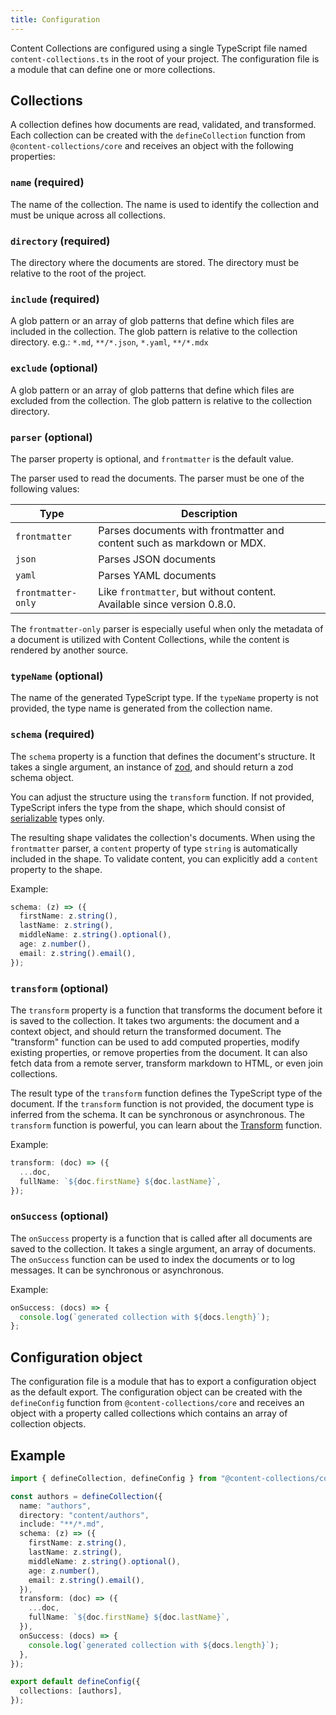 ```yaml
---
title: Configuration
---
```


Content Collections are configured using a single TypeScript file named `content-collections.ts` in the root of your project. The configuration file is a module that can define one or more collections.

## Collections

A collection defines how documents are read, validated, and transformed. Each collection can be created with the `defineCollection` function from `@content-collections/core` and receives an object with the following properties:

### `name` (required)

The name of the collection. The name is used to identify the collection and must be unique across all collections.

### `directory` (required)

The directory where the documents are stored. The directory must be relative to the root of the project.

### `include` (required)

A glob pattern or an array of glob patterns that define which files are included in the collection. The glob pattern is relative to the collection directory.
e.g.: `*.md`, `**/*.json`, `*.yaml`, `**/*.mdx`

### `exclude` (optional)

A glob pattern or an array of glob patterns that define which files are excluded from the collection. The glob pattern is relative to the collection directory.

### `parser` (optional)

The parser property is optional, and `frontmatter` is the default value.

The parser used to read the documents. The parser must be one of the following values:

| Type               | Description                                                             |
| ------------------ | ----------------------------------------------------------------------- |
| `frontmatter`      | Parses documents with frontmatter and content such as markdown or MDX.  |
| `json`             | Parses JSON documents                                                   |
| `yaml`             | Parses YAML documents                                                   |
| `frontmatter-only` | Like `frontmatter`, but without content. Available since version 0.8.0. |

The `frontmatter-only` parser is especially useful when only the metadata of a document is utilized with Content Collections, while the content is rendered by another source.

### `typeName` (optional)

The name of the generated TypeScript type. If the `typeName` property is not provided, the type name is generated from the collection name.

### `schema` (required)

The `schema` property is a function that defines the document's structure. It takes a single argument, an instance of [zod](https://zod.dev/), and should return a zod schema object.

You can adjust the structure using the `transform` function.
If not provided, TypeScript infers the type from the shape, which should consist of [serializable](/docs/serialization) types only.

The resulting shape validates the collection's documents. When using the `frontmatter` parser, a `content` property of type `string` is automatically included in the shape.
To validate content, you can explicitly add a `content` property to the shape.

Example:

```ts
schema: (z) => ({
  firstName: z.string(),
  lastName: z.string(),
  middleName: z.string().optional(),
  age: z.number(),
  email: z.string().email(),
});
```

### `transform` (optional)

The `transform` property is a function that transforms the document before it is saved to the collection.
It takes two arguments: the document and a context object, and should return the transformed document.
The "transform" function can be used to add computed properties, modify existing properties, or remove properties from the document.
It can also fetch data from a remote server, transform markdown to HTML, or even join collections.

The result type of the `transform` function defines the TypeScript type of the document. If the `transform` function is not provided, the document type is inferred from the schema.
It can be synchronous or asynchronous. The `transform` function is powerful, you can learn about the [Transform](/docs/transform) function.

Example:

```ts
transform: (doc) => ({
  ...doc,
  fullName: `${doc.firstName} ${doc.lastName}`,
});
```

### `onSuccess` (optional)

The `onSuccess` property is a function that is called after all documents are saved to the collection. It takes a single argument, an array of documents. The `onSuccess` function can be used to index the documents or to log messages. It can be synchronous or asynchronous.

Example:

```ts
onSuccess: (docs) => {
  console.log(`generated collection with ${docs.length}`);
};
```

## Configuration object

The configuration file is a module that has to export a configuration object as the default export. The configuration object can be created with the `defineConfig` function from `@content-collections/core` and receives an object with a property called collections which contains an array of collection objects.

## Example

```ts
import { defineCollection, defineConfig } from "@content-collections/core";

const authors = defineCollection({
  name: "authors",
  directory: "content/authors",
  include: "**/*.md",
  schema: (z) => ({
    firstName: z.string(),
    lastName: z.string(),
    middleName: z.string().optional(),
    age: z.number(),
    email: z.string().email(),
  }),
  transform: (doc) => ({
    ...doc,
    fullName: `${doc.firstName} ${doc.lastName}`,
  }),
  onSuccess: (docs) => {
    console.log(`generated collection with ${docs.length}`);
  },
});

export default defineConfig({
  collections: [authors],
});
```
